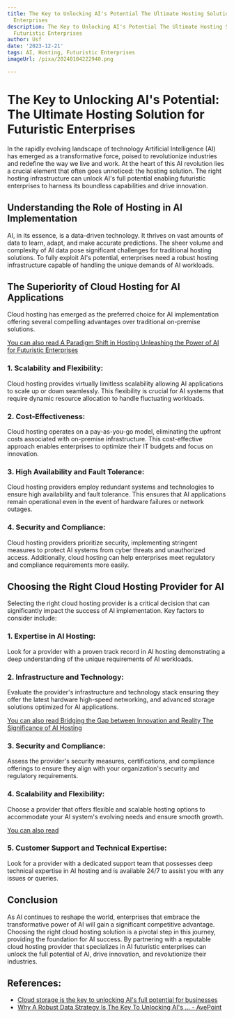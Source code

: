```yaml
---
title: The Key to Unlocking AI's Potential The Ultimate Hosting Solution for Futuristic
  Enterprises
description: The Key to Unlocking AI's Potential The Ultimate Hosting Solution for
  Futuristic Enterprises
author: Usf
date: '2023-12-21'
tags: AI, Hosting, Futuristic Enterprises
imageUrl: /pixa/20240104222940.png

---
```

# The Key  to Unlocking  AI's Potential: The  Ultimate Hosting Solution for Futuristic Enterprises

In the rapidly evolving landscape of technology Artificial  Intelligence (AI)  has emerged as a transformative force, poised to revolutionize industries and  redefine the way we live and work. At the heart of this AI revolution lies a crucial  element that often goes unnoticed:  the hosting solution. The right hosting infrastructure can unlock AI's full potential enabling futuristic enterprises to harness its boundless capabilities and drive innovation.

## Understanding the Role of Hosting in AI Implementation

AI, in its essence, is a data-driven technology. It thrives on vast  amounts  of  data to learn, adapt, and make accurate predictions. The sheer  volume and  complexity  of AI data pose  significant challenges for traditional hosting solutions. To fully exploit AI's potential, enterprises  need a robust hosting infrastructure capable of handling the unique demands of AI workloads.

## The  Superiority of Cloud Hosting for  AI Applications

Cloud hosting has emerged as the preferred choice for AI implementation offering several compelling advantages over traditional on-premise  solutions.

[You can also read A Paradigm Shift in Hosting Unleashing the Power of AI for Futuristic Enterprises](A%20Paradigm%20Shift%20in%20Hosting%20Unleashing%20the%20Power%20of%20AI%20for%20Futuristic%20Enterprises)


### 1. Scalability and Flexibility:

Cloud hosting  provides virtually limitless scalability allowing AI applications to scale up or down  seamlessly. This flexibility is crucial for AI systems that require dynamic  resource allocation to handle fluctuating  workloads.

### 2. Cost-Effectiveness:

Cloud hosting operates on a pay-as-you-go model, eliminating the upfront costs associated with on-premise infrastructure. This cost-effective approach  enables enterprises to optimize their IT  budgets and focus on innovation.

### 3.  High Availability and Fault Tolerance:

Cloud hosting providers employ redundant systems and technologies to ensure high availability and fault tolerance. This  ensures that AI applications remain operational even in the event of hardware failures or network outages.

### 4. Security  and Compliance:

Cloud hosting providers prioritize security, implementing stringent measures to protect AI systems from cyber threats and unauthorized access. Additionally, cloud hosting can help enterprises meet regulatory and compliance requirements more easily.

## Choosing  the Right Cloud  Hosting Provider for AI

Selecting  the  right  cloud hosting provider is a critical decision that can significantly impact the success of AI implementation. Key factors to  consider include:

###  1. Expertise in AI Hosting:

Look for  a provider with a proven track record in  AI hosting demonstrating a  deep understanding of the unique requirements of AI workloads.

### 2.  Infrastructure and Technology:

Evaluate the provider's infrastructure and technology stack  ensuring  they offer the latest  hardware high-speed networking, and advanced storage solutions optimized for AI applications.

[You can also read Bridging the Gap between Innovation  and Reality The Significance  of AI Hosting](Bridging%20the%20Gap%20between%20Innovation%20and%20Reality%20The%20Significance%20of%20AI%20Hosting)


### 3. Security and  Compliance:

Assess the provider's  security measures, certifications, and  compliance offerings to ensure they align with your organization's security and regulatory requirements.

### 4. Scalability and Flexibility:

Choose a provider that offers flexible and scalable  hosting options to accommodate your AI system's  evolving needs and ensure smooth  growth.

[You can also read ]()


### 5.  Customer Support and Technical Expertise:

Look for a provider with a dedicated support team that possesses deep technical expertise in AI hosting and is available 24/7 to assist you with any issues or queries.

## Conclusion

As AI continues to reshape the world, enterprises that  embrace the transformative power of AI will gain a significant competitive advantage. Choosing the  right cloud hosting solution is a pivotal step in this journey, providing the foundation for  AI success. By partnering with a reputable cloud hosting provider that specializes in AI  futuristic enterprises can unlock the full potential of AI, drive  innovation, and revolutionize  their industries.

## References:
- [Cloud storage is the key to unlocking AI's full potential for businesses](https://www.techradar.com/opinion/cloud-storage-is-the-key-to-unlocking-ais-full-potential-for-businesses)
- [Why A Robust Data Strategy Is The Key To Unlocking AI's ... - AvePoint](https://www.avepoint.com/blog/tj-blog/data-unlocking-ai-potential)

